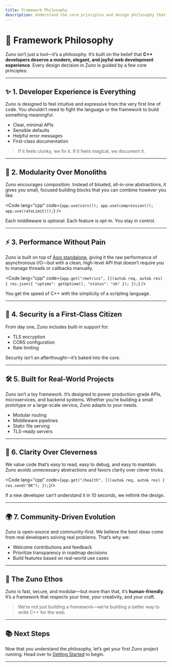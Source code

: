 ```yaml
---
title: Framework Philosophy
description: Understand the core principles and design philosophy that guide the development of Zuno.
---
```


# 🧠 Framework Philosophy

Zuno isn’t just a tool—it’s a philosophy. It’s built on the belief that **C++ developers deserve a modern, elegant, and joyful web development experience**. Every design decision in Zuno is guided by a few core principles:

---

## ✨ 1. Developer Experience is Everything

Zuno is designed to feel intuitive and expressive from the very first line of code. You shouldn’t need to fight the language or the framework to build something meaningful.

- Clear, minimal APIs
- Sensible defaults
- Helpful error messages
- First-class documentation

> If it feels clunky, we fix it. If it feels magical, we document it.

---

## 🧱 2. Modularity Over Monoliths

Zuno encourages composition. Instead of bloated, all-in-one abstractions, it gives you small, focused building blocks that you can combine however you like.

<Code lang="cpp" code={`app.use(cors());
app.use(compression());
app.use(rateLimit());`} />

Each middleware is optional. Each feature is opt-in. You stay in control.

---

## ⚡ 3. Performance Without Pain

Zuno is built on top of [Asio standalone](https://think-async.com/Asio/), giving it the raw performance of asynchronous I/O—but with a clean, high-level API that doesn’t require you to manage threads or callbacks manually.

<Code lang="cpp" code={`app.get("/metrics", [](auto& req, auto& res) {
  res.json({ "uptime": getUptime(), "status": "ok" });
});`} />

You get the speed of C++ with the simplicity of a scripting language.

---

## 🔐 4. Security is a First-Class Citizen

From day one, Zuno includes built-in support for:

- TLS encryption
- CORS configuration
- Rate limiting

Security isn’t an afterthought—it’s baked into the core.

---

## 🛠️ 5. Built for Real-World Projects

Zuno isn’t a toy framework. It’s designed to power production-grade APIs, microservices, and backend systems. Whether you’re building a small prototype or a large-scale service, Zuno adapts to your needs.

- Modular routing
- Middleware pipelines
- Static file serving
- TLS-ready servers

---

## 🧭 6. Clarity Over Cleverness

We value code that’s easy to read, easy to debug, and easy to maintain. Zuno avoids unnecessary abstractions and favors clarity over clever tricks.

<Code lang="cpp" code={`app.get("/health", [](auto& req, auto& res) {
  res.send("OK");
});`}/>

If a new developer can’t understand it in 10 seconds, we rethink the design.

---

## 🌍 7. Community-Driven Evolution

Zuno is open-source and community-first. We believe the best ideas come from real developers solving real problems. That’s why we:

- Welcome contributions and feedback
- Prioritize transparency in roadmap decisions
- Build features based on real-world use cases

---

## 🦜 The Zuno Ethos

Zuno is fast, secure, and modular—but more than that, it’s **human-friendly**. It’s a framework that respects your time, your creativity, and your craft.

> We’re not just building a framework—we’re building a better way to write C++ for the web.

---

## 📚 Next Steps

Now that you understand the philosophy, let’s get your first Zuno project running. Head over to [Getting Started](/introduction/getting-started) to begin.

---
